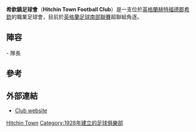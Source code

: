 {{noteTA|G1=足球|G2=FAcup
|1=zh-hans: 希钦镇; zh-hk:希治;zh-tw: 希欽鎮;
}}
{{Infobox football club
| clubname = 希欽鎮足球會
| image    = <!-- 檔案不存在 [[File:HitchinTownFCbadge.png|150px]] ，可從英文維基百科取得 -->
| fullname = Hitchin Town Football Club
| nickname = The Canaries
| founded  = {{start date and age|df=yes|1928}}{{cite web
 |title       = Hitchin Town Football Club
 |url         = http://www.hitchintownfc.co.uk/index.shtml
 |publisher   = Hitchin Town F.C.
 |accessdate  = 2009-05-26
 |deadurl     = yes
 |archiveurl  = https://web.archive.org/web/20090301173009/http://www.hitchintownfc.co.uk/index.shtml
 |archivedate = 2009-03-01
}}</ref>
| ground   = [[赫特福德郡|赫特福德郡]][[希欽|希欽]]Top Field
| capacity = 4,554
| chairman = Terry Barratt
| manager  = Mark Burke 
| league = {{English football updater|HitchinT}}
| season = {{English football updater|HitchinT2}}
| position = {{English football updater|HitchinT3}}
| pattern_la1=|pattern_b1=_upperquartilegreen|pattern_ra1=_greenlower
|  leftarm1=FFCC00|body1=FFCC00|rightarm1=FFCC00|shorts1=008000|socks1=008000
|  pattern_la2=|pattern_b2=_blackcollar|pattern_ra2=_thickblackthinwhitehoops|pattern_sh2=_whitesides
|  leftarm2=008000|body2=008000|rightarm2=008000|shorts2=008000|socks2=008000
}}
 
'''希欽鎮足球會'''（'''Hitchin Town Football Club'''）是一支位於[[英格蘭|英格蘭]][[赫特福德郡|赫特福德郡]][[希欽|希欽]]的職業足球會，目前於[[英格蘭足球南部聯賽|英格蘭足球南部聯賽]]超聯組角逐。

==陣容==
{{updated|2015年7月12日}}
{{football squad start}}
{{Fs player|no=-|nat=England|pos=GK|name=Charlie Horlock}}
{{Fs player|no=–|nat=England|pos=GK|name=Michael Johnson}}
{{Fs player|no=-|nat=England|pos=DF|name=Lewis Rolfe}}
{{Fs player|no=–|nat=England|pos=DF|name=Stuart Pearson}}
{{Fs player|no=–|nat=England|pos=DF|name=Daniel Webb}}
{{Fs player|no=-|nat=Gambia|pos=DF|name=Alasan Ann}} - 隊長
{{Fs player|no=-|nat=England|pos=DF|name=Josh Bickerstaff}}
{{Fs player|no=-|nat=England|pos=DF|name=Ben Walster}}
{{Fs player|no=-|nat=England|pos=DF|name=Kane Smith}}
{{Fs player|no=-|nat=England|pos=DF|name=David Corran}}
{{Fs end}}

==參考==
{{Reflist}}

==外部連結==
*[https://web.archive.org/web/20070210011438/http://www.hitchintownfc.co.uk/ Club website]

[[Category:哈特福郡足球俱樂部|Hitchin Town]]
[[Category:1928年建立的足球俱樂部|Category:1928年建立的足球俱樂部]]